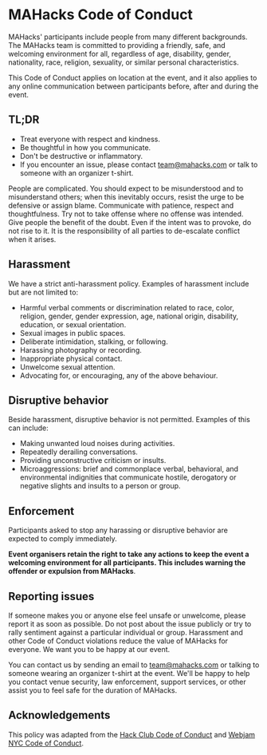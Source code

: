 
<PageLayout mdx>

<Meta title='Code of Conduct' />

# MAHacks Code of Conduct

MAHacks' participants include people from many different backgrounds. The MAHacks team is committed to providing a friendly, safe, and welcoming environment for all, regardless of age, disability, gender, nationality, race, religion, sexuality, or similar personal characteristics.

This Code of Conduct applies on location at the event, and it also applies to any online communication between participants before, after and during the event.

## TL;DR
- Treat everyone with respect and kindness.
- Be thoughtful in how you communicate.
- Don't be destructive or inflammatory.
- If you encounter an issue, please contact team@mahacks.com or talk to someone with an organizer t-shirt.

People are complicated. You should expect to be misunderstood and to misunderstand others; when this inevitably occurs, resist the urge to be defensive or assign blame. Communicate with patience, respect and thoughtfulness. Try not to take offense where no offense was intended. Give people the benefit of the doubt. Even if the intent was to provoke, do not rise to it. It is the responsibility of all parties to de-escalate conflict when it arises.

## Harassment

We have a strict anti-harassment policy. Examples of harassment include but are not limited to:

- Harmful verbal comments or discrimination related to race, color, religion, gender, gender expression, age, national origin, disability, education, or sexual orientation.
- Sexual images in public spaces.
- Deliberate intimidation, stalking, or following.
- Harassing photography or recording.
- Inappropriate physical contact.
- Unwelcome sexual attention.
- Advocating for, or encouraging, any of the above behaviour.

## Disruptive behavior

Beside harassment, disruptive behavior is not permitted. Examples of this can include:

- Making unwanted loud noises during activities.
- Repeatedly derailing conversations.
- Providing unconstructive criticism or insults.
- Microaggressions: brief and commonplace verbal, behavioral, and environmental indignities that communicate hostile, derogatory or negative slights and insults to a person or group.

## Enforcement

Participants asked to stop any harassing or disruptive behavior are expected to comply immediately.

**Event organisers retain the right to take any actions to keep the event a welcoming environment for all participants. This includes warning the offender or expulsion from MAHacks**.

## Reporting issues

If someone makes you or anyone else feel unsafe or unwelcome, please report it as soon as possible. Do not post about the issue publicly or try to rally sentiment against a particular individual or group. Harassment and other Code of Conduct violations reduce the value of MAHacks for everyone. We want you to be happy at our event.

You can contact us by sending an email to team@mahacks.com or talking to someone wearing an organizer t-shirt at the event. We'll be happy to help you contact venue security, law enforcement, support services, or other assist you to feel safe for the duration of MAHacks.

## Acknowledgements
This policy was adapted from the [Hack Club Code of Conduct](https://hackclub.com/conduct/) and [Webjam NYC Code of Conduct](https://webjam.nyc/conduct/).

</PageLayout>
